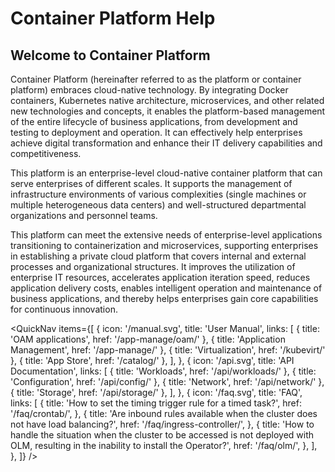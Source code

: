 # Container Platform Help

## Welcome to Container Platform

Container Platform (hereinafter referred to as the platform or container platform) embraces cloud-native technology. By integrating Docker containers, Kubernetes native architecture, microservices, and other related new technologies and concepts, it enables the platform-based management of the entire lifecycle of business applications, from development and testing to deployment and operation. It can effectively help enterprises achieve digital transformation and enhance their IT delivery capabilities and competitiveness.

This platform is an enterprise-level cloud-native container platform that can serve enterprises of different scales. It supports the management of infrastructure environments of various complexities (single machines or multiple heterogeneous data centers) and well-structured departmental organizations and personnel teams.

This platform can meet the extensive needs of enterprise-level applications transitioning to containerization and microservices, supporting enterprises in establishing a private cloud platform that covers internal and external processes and organizational structures. It improves the utilization of enterprise IT resources, accelerates application iteration speed, reduces application delivery costs, enables intelligent operation and maintenance of business applications, and thereby helps enterprises gain core capabilities for continuous innovation.

<QuickNav
  items={[
    {
      icon: '/manual.svg',
      title: 'User Manual',
      links: [
        { title: 'OAM applications', href: '/app-manage/oam/' },
        { title: 'Application Management', href: '/app-manage/' },
        { title: 'Virtualization', href: '/kubevirt/' },
        { title: 'App Store', href: '/catalog/' },
      ],
    },
    {
      icon: '/api.svg',
      title: 'API Documentation',
      links: [
        { title: 'Workloads', href: '/api/workloads/' },
        { title: 'Configuration', href: '/api/config/' },
        { title: 'Network', href: '/api/network/' },
        { title: 'Storage', href: '/api/storage/' },
      ],
    },
    {
      icon: '/faq.svg',
      title: 'FAQ',
      links: [
        {
          title: 'How to set the timing trigger rule for a timed task?',
          href: '/faq/crontab/',
        },
        {
          title:
            'Are inbound rules available when the cluster does not have load balancing?',
          href: '/faq/ingress-controller/',
        },
        {
          title:
            'How to handle the situation when the cluster to be accessed is not deployed with OLM, resulting in the inability to install the Operator?',
          href: '/faq/olm/',
        },
      ],
    },
  ]}
/>

